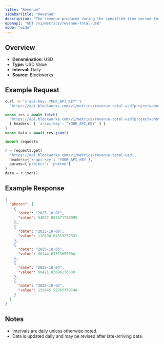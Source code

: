 ```yaml
---
title: "Revenue"
sidebarTitle: "Revenue"
description: "The revenue produced during the specified time period for given project."
openapi: "GET /v1/metrics/revenue-total-usd"
mode: "wide"
---
```


## Overview

- **Denomination:** USD
- **Type:** USD Value
- **Interval:** Daily
- **Source:** Blockworks

## Example Request

<CodeGroup>

```bash cURL
curl -H "x-api-key: YOUR_API_KEY" \
  "https://api.blockworks.com/v1/metrics/revenue-total-usd?project=photon"
```

```typescript TypeScript
const res = await fetch(
  'https://api.blockworks.com/v1/metrics/revenue-total-usd?project=photon',
  { headers: { 'x-api-key': 'YOUR_API_KEY' } }
)
const data = await res.json()
```

```python Python
import requests

r = requests.get(
  'https://api.blockworks.com/v1/metrics/revenue-total-usd',
  headers={'x-api-key': 'YOUR_API_KEY'},
  params={'project': 'photon'}
)
data = r.json()
```

</CodeGroup>

## Example Response

```json
{
  "photon": [
    {
      "date": "2025-10-07",
      "value": 54677.005571730995
    },
    {
      "date": "2025-10-06",
      "value": 118190.04319237832
    },
    {
      "date": "2025-10-05",
      "value": 86144.67373055004
    },
    {
      "date": "2025-10-04",
      "value": 90421.83686176539
    },
    {
      "date": "2025-10-03",
      "value": 131645.52265379744
    }
  ]
}
```

## Notes
- Intervals are daily unless otherwise noted.
- Data is updated daily and may be revised after late-arriving data.